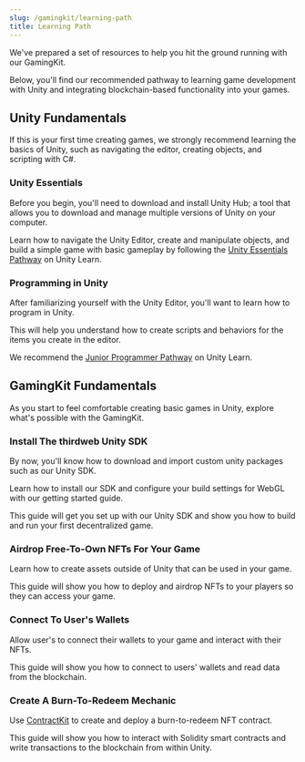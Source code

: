 ```yaml
---
slug: /gamingkit/learning-path
title: Learning Path
---
```



We've prepared a set of resources to help you hit the ground running with our GamingKit.

Below, you'll find our recommended pathway to learning game development
with Unity and integrating blockchain-based functionality into your games.

## Unity Fundamentals

If this is your first time creating games, we strongly recommend learning the basics of
Unity, such as navigating the editor, creating objects, and scripting with C#.

### Unity Essentials

Before you begin, you'll need to download and install Unity Hub;
a tool that allows you to download and manage multiple versions of Unity on your computer.

<div className="row" style={{ marginBottom: 12 }}>
  <div className="col col--12" style={{ padding: 8 }}>
    <QuickstartCard
      name="Download & install the Unity Hub and Editor"
      link="https://learn.unity.com/tutorial/install-the-unity-hub-and-editor#"
      image="/assets/icons/education.png"
    />
  </div>
</div>

Learn how to navigate the Unity Editor, create and manipulate objects, and
build a simple game with basic gameplay by following the [Unity Essentials Pathway](https://learn.unity.com/pathway/unity-essentials)
on Unity Learn.

<div className="row" style={{ marginBottom: 12 }}>
  <div className="col col--12" style={{ padding: 8 }}>
    <QuickstartCard
      name="Unity Learn: Unity Essentials Pathway"
      link="https://learn.unity.com/pathway/unity-essentials"
      image="/assets/icons/education.png"
    />
  </div>
</div>

### Programming in Unity

After familiarizing yourself with the Unity Editor, you'll want to learn how to program in Unity.

This will help you understand how to create scripts and behaviors for the items you create in the editor.

We recommend the [Junior Programmer Pathway](https://learn.unity.com/pathway/junior-programmer) on Unity Learn.

<div className="row" style={{ marginBottom: 12 }}>
  <div className="col col--12" style={{ padding: 8 }}>
    <QuickstartCard
      name="Unity Learn: Junior Programmer Pathway"
      link="https://learn.unity.com/pathway/junior-programmer"
      image="/assets/icons/education.png"
    />
  </div>
</div>

## GamingKit Fundamentals

As you start to feel comfortable creating basic games in Unity, explore what's possible with the GamingKit.

### Install The thirdweb Unity SDK

By now, you'll know how to download and import custom unity packages such as our Unity SDK.

Learn how to install our SDK and configure your build settings for WebGL with our getting started guide.

This guide will get you set up with our Unity SDK and show you how to build and run your first decentralized game.

<div className="row" style={{ marginBottom: 12 }}>
  <div className="col col--12" style={{ padding: 8 }}>
    <QuickstartCard
      name="Guide: Get Started with the Unity SDK"
      link="https://blog.thirdweb.com/guides/get-started-with-thirdwebs-unity-sdk/"
      image="/assets/icons/education.png"
    />
  </div>
</div>

### Airdrop Free-To-Own NFTs For Your Game

Learn how to create assets outside of Unity that can be used in your game.

This guide will show you how to deploy and airdrop NFTs to your players so they can access your game.

<div className="row" style={{ marginBottom: 12 }}>
  <div className="col col--12" style={{ padding: 8 }}>
    <QuickstartCard
      name="Guide: Airdrop Free-To-Own NFTs"
      link="https://blog.thirdweb.com/guides/airdrop-free-to-own-nfts-for-a-web3-game/"
      image="/assets/icons/education.png"
    />
  </div>
</div>

### Connect To User's Wallets

Allow user's to connect their wallets to your game and interact with their NFTs.

This guide will show you how to connect to users' wallets and read data from the blockchain.

<div className="row" style={{ marginBottom: 12 }}>
  <div className="col col--12" style={{ padding: 8 }}>
    <QuickstartCard
      name="Guide: Add A Connect Wallet Button"
      link="https://blog.thirdweb.com/guides/add-a-connect-wallet-button-in-a-unity-game/"
      image="/assets/icons/education.png"
    />
  </div>
</div>

### Create A Burn-To-Redeem Mechanic

Use [ContractKit](/contractkit) to create and deploy a burn-to-redeem NFT contract.

This guide will show you how to interact with Solidity smart contracts and write transactions to the blockchain from within Unity.

<div className="row" style={{ marginBottom: 12 }}>
  <div className="col col--12" style={{ padding: 8 }}>
    <QuickstartCard
      name="Guide: Create Burn-To-Redeem NFTs"
      link="https://blog.thirdweb.com/guides/sell-burn-to-redeem-nfts-in-unity/"
      image="/assets/icons/education.png"
    />
  </div>
</div>
